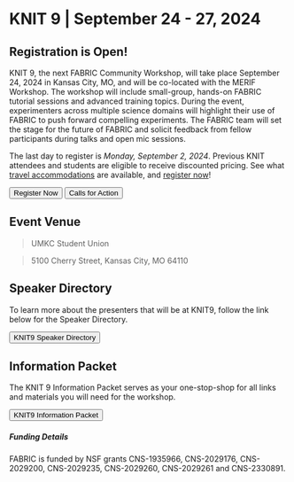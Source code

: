 
# KNIT 9 | September 24 - 27, 2024

## Registration is Open!

KNIT 9, the next FABRIC Community Workshop, will take place September 24, 2024 in Kansas City, MO, and will be co-located with the MERIF Workshop. The workshop will include small-group, hands-on FABRIC tutorial sessions and advanced training topics. During the event, experimenters across multiple science domains will highlight their use of FABRIC to push forward compelling experiments. The FABRIC team will set the stage for the future of FABRIC and solicit feedback from fellow participants during talks and open mic sessions.

The last day to register is _Monday, September 2, 2024_.
Previous KNIT attendees and students are eligible to receive discounted pricing.
See what [travel accommodations](/travel) are available,
and [register now](/registration)!

<div class="button-container">
<Button linkto="/registration">Register Now</Button>
<Button linkto="/cfa">Calls for Action</Button>
</div>

## Event Venue

> UMKC Student Union

> 5100 Cherry Street, Kansas City, MO 64110

## Speaker Directory

To learn more about the presenters that will be at KNIT9, follow the link below for the Speaker Directory.

<div class="button-container">
<Button linkto="https://docs.google.com/document/d/15uAuJdMwE65v5_Rmm5KyYSt_511GbL2ScN89DzCLNtg/preview">KNIT9 Speaker Directory</Button>
</div>

## Information Packet

The KNIT 9 Information Packet serves as your one-stop-shop for all links and materials you will need for the workshop.

<div class="button-container">
<Button linkto="https://docs.google.com/document/d/1br31OkgPGS_75dzI7xZE9e2AVOQbWqo5lyFbT-7YMhM/preview">KNIT9 Information Packet</Button>
</div>

##### Funding Details

FABRIC is funded by NSF grants CNS-1935966, CNS-2029176, CNS-2029200, CNS-2029235, CNS-2029260, CNS-2029261 and CNS-2330891.